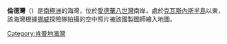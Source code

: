 {{unreferenced|time=2013-10-27T04:53:39+00:00}}
{{coord|67|2|S|57|15|E|display=title}}

'''倫德灣'''（{{lang-en|Rund Bay}}）是[[南極洲|南極洲]]的海灣，位於[[愛德華八世灣|愛德華八世灣]]南岸，處於[[克瓦斯內斯半島|克瓦斯內斯半島]]以東，該海灣根據[[挪威|挪威]]探險隊拍攝的空中照片被該國製圖師繪入地圖。

{{DEFAULTSORT:Rund Bay}}
[[Category:肯普地海灣|Category:肯普地海灣]]


{{KempLand-geo-stub}}